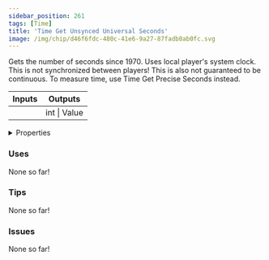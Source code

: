 ```yaml
---
sidebar_position: 261
tags: [Time]
title: 'Time Get Unsynced Universal Seconds'
image: /img/chip/d46f6fdc-480c-41e6-9a27-87fadb0ab0fc.svg
---
```


Gets the number of seconds since 1970. Uses local player's system clock. This is not synchronized between players! This is also not guaranteed to be continuous. To measure time, use Time Get Precise Seconds instead.



<IChip uuid="d46f6fdc-480c-41e6-9a27-87fadb0ab0fc"/>

<table><thead><tr><th>Inputs</th><th>Outputs</th></tr></thead><tbody><tr><td /><td>int | Value</td></tr></tbody></table>

<details>
  <summary>Properties</summary>
  <div>
    <div>
    <table>
      <tbody>
        <tr>
          <td>Is beta required?</td>
          <td>No</td>
        </tr>
        <tr>
          <td>Is chip a trolling risk?</td>
          <td>No</td>
        </tr>
        <tr>
          <td>Is chip a role assignment risk?</td>
          <td>No</td>
        </tr>
        <tr>
          <td>Chip UUID</td>
          <td>d46f6fdc-480c-41e6-9a27-87fadb0ab0fc</td>
        </tr>
        <tr>
          <td>Room availability</td>
          <td>Available everywhere</td>
        </tr>
      </tbody>
    </table>
    </div>
  </div>
</details>

### Uses

None so far!

### Tips

None so far!

### Issues

None so far!